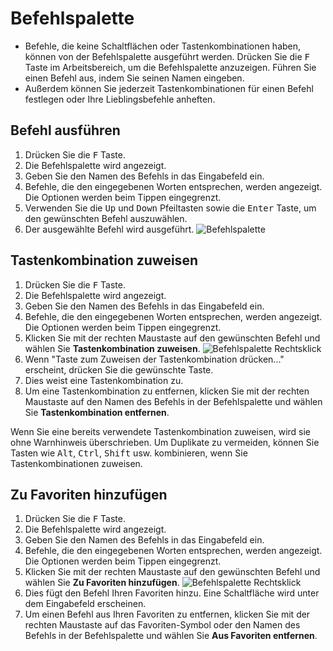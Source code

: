 
# Befehlspalette
- Befehle, die keine Schaltflächen oder Tastenkombinationen haben, können von der Befehlspalette ausgeführt werden. Drücken Sie die <kbd>F</kbd> Taste im Arbeitsbereich, um die Befehlspalette anzuzeigen. Führen Sie einen Befehl aus, indem Sie seinen Namen eingeben.
- Außerdem können Sie jederzeit Tastenkombinationen für einen Befehl festlegen oder Ihre Lieblingsbefehle anheften.

## Befehl ausführen
1. Drücken Sie die <kbd>F</kbd> Taste.
2. Die Befehlspalette wird angezeigt.
3. Geben Sie den Namen des Befehls in das Eingabefeld ein.
4. Befehle, die den eingegebenen Worten entsprechen, werden angezeigt. Die Optionen werden beim Tippen eingegrenzt.
5. Verwenden Sie die <kbd>Up</kbd> und <kbd>Down</kbd> Pfeiltasten sowie die <kbd>Enter</kbd> Taste, um den gewünschten Befehl auszuwählen.
6. Der ausgewählte Befehl wird ausgeführt.
![Befehlspalette](./img/command-palette.gif)

## Tastenkombination zuweisen
1. Drücken Sie die <kbd>F</kbd> Taste.
2. Die Befehlspalette wird angezeigt.
3. Geben Sie den Namen des Befehls in das Eingabefeld ein.
4. Befehle, die den eingegebenen Worten entsprechen, werden angezeigt. Die Optionen werden beim Tippen eingegrenzt.
5. Klicken Sie mit der rechten Maustaste auf den gewünschten Befehl und wählen Sie **Tastenkombination zuweisen**.
![Befehlspalette Rechtsklick](./img/command-palette-right-click.png)
6. Wenn "Taste zum Zuweisen der Tastenkombination drücken..." erscheint, drücken Sie die gewünschte Taste.
7. Dies weist eine Tastenkombination zu.
8. Um eine Tastenkombination zu entfernen, klicken Sie mit der rechten Maustaste auf den Namen des Befehls in der Befehlspalette und wählen Sie **Tastenkombination entfernen**.

<Callout type="warning" emoji="⚠️">
Wenn Sie eine bereits verwendete Tastenkombination zuweisen, wird sie ohne Warnhinweis überschrieben. Um Duplikate zu vermeiden, können Sie Tasten wie <kbd>Alt</kbd>, <kbd>Ctrl</kbd>, <kbd>Shift</kbd> usw. kombinieren, wenn Sie Tastenkombinationen zuweisen.
</Callout>

## Zu Favoriten hinzufügen
1. Drücken Sie die <kbd>F</kbd> Taste.
2. Die Befehlspalette wird angezeigt.
3. Geben Sie den Namen des Befehls in das Eingabefeld ein.
4. Befehle, die den eingegebenen Worten entsprechen, werden angezeigt. Die Optionen werden beim Tippen eingegrenzt.
5. Klicken Sie mit der rechten Maustaste auf den gewünschten Befehl und wählen Sie **Zu Favoriten hinzufügen**.
![Befehlspalette Rechtsklick](./img/command-palette-right-click.png)
6. Dies fügt den Befehl Ihren Favoriten hinzu. Eine Schaltfläche wird unter dem Eingabefeld erscheinen.
7. Um einen Befehl aus Ihren Favoriten zu entfernen, klicken Sie mit der rechten Maustaste auf das Favoriten-Symbol oder den Namen des Befehls in der Befehlspalette und wählen Sie **Aus Favoriten entfernen**.
